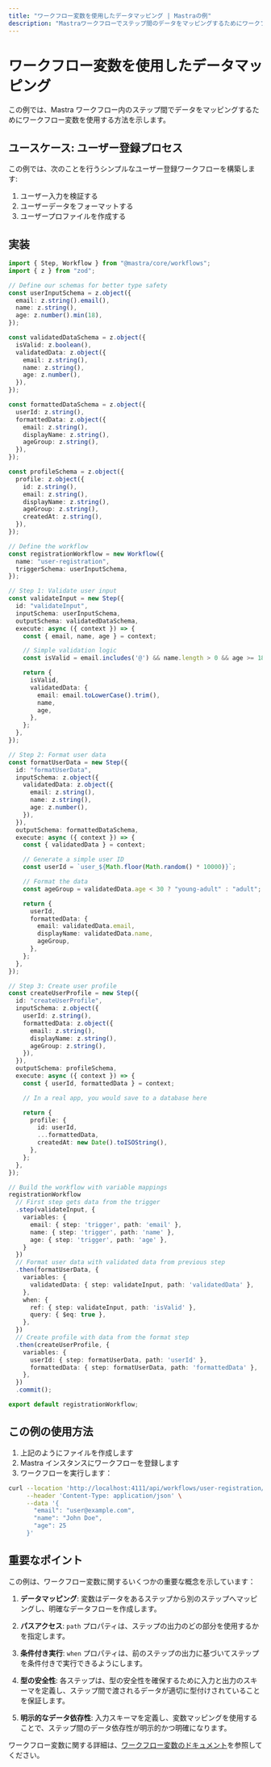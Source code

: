 ```yaml
---
title: "ワークフロー変数を使用したデータマッピング | Mastraの例"
description: "Mastraワークフローでステップ間のデータをマッピングするためにワークフロー変数を使用する方法を学びます。"
---
```


# ワークフロー変数を使用したデータマッピング

この例では、Mastra ワークフロー内のステップ間でデータをマッピングするためにワークフロー変数を使用する方法を示します。

## ユースケース: ユーザー登録プロセス

この例では、次のことを行うシンプルなユーザー登録ワークフローを構築します:

1. ユーザー入力を検証する
1. ユーザーデータをフォーマットする
1. ユーザープロファイルを作成する

## 実装

```typescript showLineNumbers filename="src/mastra/workflows/user-registration.ts" copy
import { Step, Workflow } from "@mastra/core/workflows";
import { z } from "zod";

// Define our schemas for better type safety
const userInputSchema = z.object({
  email: z.string().email(),
  name: z.string(),
  age: z.number().min(18),
});

const validatedDataSchema = z.object({
  isValid: z.boolean(),
  validatedData: z.object({
    email: z.string(),
    name: z.string(),
    age: z.number(),
  }),
});

const formattedDataSchema = z.object({
  userId: z.string(),
  formattedData: z.object({
    email: z.string(),
    displayName: z.string(),
    ageGroup: z.string(),
  }),
});

const profileSchema = z.object({
  profile: z.object({
    id: z.string(),
    email: z.string(),
    displayName: z.string(),
    ageGroup: z.string(),
    createdAt: z.string(),
  }),
});

// Define the workflow
const registrationWorkflow = new Workflow({
  name: "user-registration",
  triggerSchema: userInputSchema,
});

// Step 1: Validate user input
const validateInput = new Step({
  id: "validateInput",
  inputSchema: userInputSchema,
  outputSchema: validatedDataSchema,
  execute: async ({ context }) => {
    const { email, name, age } = context;

    // Simple validation logic
    const isValid = email.includes('@') && name.length > 0 && age >= 18;

    return {
      isValid,
      validatedData: {
        email: email.toLowerCase().trim(),
        name,
        age,
      },
    };
  },
});

// Step 2: Format user data
const formatUserData = new Step({
  id: "formatUserData",
  inputSchema: z.object({
    validatedData: z.object({
      email: z.string(),
      name: z.string(),
      age: z.number(),
    }),
  }),
  outputSchema: formattedDataSchema,
  execute: async ({ context }) => {
    const { validatedData } = context;

    // Generate a simple user ID
    const userId = `user_${Math.floor(Math.random() * 10000)}`;

    // Format the data
    const ageGroup = validatedData.age < 30 ? "young-adult" : "adult";

    return {
      userId,
      formattedData: {
        email: validatedData.email,
        displayName: validatedData.name,
        ageGroup,
      },
    };
  },
});

// Step 3: Create user profile
const createUserProfile = new Step({
  id: "createUserProfile",
  inputSchema: z.object({
    userId: z.string(),
    formattedData: z.object({
      email: z.string(),
      displayName: z.string(),
      ageGroup: z.string(),
    }),
  }),
  outputSchema: profileSchema,
  execute: async ({ context }) => {
    const { userId, formattedData } = context;

    // In a real app, you would save to a database here

    return {
      profile: {
        id: userId,
        ...formattedData,
        createdAt: new Date().toISOString(),
      },
    };
  },
});

// Build the workflow with variable mappings
registrationWorkflow
  // First step gets data from the trigger
  .step(validateInput, {
    variables: {
      email: { step: 'trigger', path: 'email' },
      name: { step: 'trigger', path: 'name' },
      age: { step: 'trigger', path: 'age' },
    }
  })
  // Format user data with validated data from previous step
  .then(formatUserData, {
    variables: {
      validatedData: { step: validateInput, path: 'validatedData' },
    },
    when: {
      ref: { step: validateInput, path: 'isValid' },
      query: { $eq: true },
    },
  })
  // Create profile with data from the format step
  .then(createUserProfile, {
    variables: {
      userId: { step: formatUserData, path: 'userId' },
      formattedData: { step: formatUserData, path: 'formattedData' },
    },
  })
  .commit();

export default registrationWorkflow;
```

## この例の使用方法

1. 上記のようにファイルを作成します
2. Mastra インスタンスにワークフローを登録します
3. ワークフローを実行します：

```bash
curl --location 'http://localhost:4111/api/workflows/user-registration/start-async' \
     --header 'Content-Type: application/json' \
     --data '{
       "email": "user@example.com",
       "name": "John Doe",
       "age": 25
     }'
```

## 重要なポイント

この例は、ワークフロー変数に関するいくつかの重要な概念を示しています：

1. **データマッピング**: 変数はデータをあるステップから別のステップへマッピングし、明確なデータフローを作成します。

2. **パスアクセス**: `path` プロパティは、ステップの出力のどの部分を使用するかを指定します。

3. **条件付き実行**: `when` プロパティは、前のステップの出力に基づいてステップを条件付きで実行できるようにします。

4. **型の安全性**: 各ステップは、型の安全性を確保するために入力と出力のスキーマを定義し、ステップ間で渡されるデータが適切に型付けされていることを保証します。

5. **明示的なデータ依存性**: 入力スキーマを定義し、変数マッピングを使用することで、ステップ間のデータ依存性が明示的かつ明確になります。

ワークフロー変数に関する詳細は、[ワークフロー変数のドキュメント](../../docs/workflows/variables.mdx)を参照してください。
